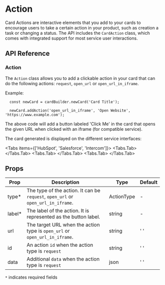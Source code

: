 
# Action

Card Actions are interactive elements that you add to your cards to encourage users to take a certain action in your product, such as creation a task or changing a status. The API includes the `CardAction` class, which comes with integrated support for most service user interactions.

## API Reference

### Action

The `Action` class allows you to add a clickable action in your card that can do the following actions: `request`, `open_url` or `open_url_in_iframe`.

Example:

```tsx
  const newCard = cardBuilder.newCard('Card Title');

  newCard.addAction('open_url_in_iframe', 'Open Website', 'https://www.example.com');
```
The above code will add a button labeled 'Click Me' in the card that opens the given URL when clicked with an iframe (for compatible service).

The card generated is displayed on the different service interfaces:

<Tabs items={['HubSpot', 'Salesforce', 'Intercom']}>
  <Tabs.Tab>
    <Screenshot src="/assets/docs/card-extension-action-example-hubspot.png" alt="HubSpot Card"/>
  </Tabs.Tab>
  <Tabs.Tab>
    <Screenshot src="/assets/docs/card-extension-action-example-salesforce.png" alt="Salesforce Card"/>
  </Tabs.Tab>
  <Tabs.Tab>
    <Screenshot src="/assets/docs/card-extension-action-example-intercom.png" alt="Intercom Card"/>
  </Tabs.Tab>
</Tabs>

## Props

Prop  |   Description   |  Type  |  Default
----- | --------------- | ------ | ---------
type*  | The type of the action. It can be `request`, `open_url` or `open_url_in_iframe`.   |   ActionType | -
label* | The label of the action. It is represented as the button label. |   string  |   -
url  | The target URL when the action type is `open_url` or `open_url_in_iframe`. |   string  |   ' '
id  | An action `id` when the action type is `request` |   string  |   ' '
data  | Additional `data` when the action type is `request` |   json  |   ' '

`*` indicates required fields